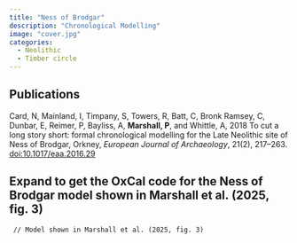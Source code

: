 ```yaml
---
title: "Ness of Brodgar"
description: "Chronological Modelling"
image: "cover.jpg"
categories:
  - Neolithic
  - Timber circle
---
```

## Publications
Card, N, Mainland, I, Timpany, S, Towers, R, Batt, C, Bronk Ramsey, C, Dunbar, E, Reimer, P, Bayliss, A, **Marshall, P**, and Whittle, A, 2018 To cut a long story short: formal chronological modelling for the Late Neolithic site of Ness of Brodgar, Orkney, *European Journal of Archaeology*, 21(2), 217–263. [doi:10.1017/eaa.2016.29](https://doi.org/10.1017/eaa.2016.29)

::: {.altmetric-embed data-badge-type="donut" data-badge-popover="left" data-doi="110.1017/eaa.2016.29"}
:::

::: {.callout-note collapse="true"}
## Expand to get the OxCal code for the Ness of Brodgar model shown in Marshall et al. (2025, fig. 3)

``` Oxcal
 // Model shown in Marshall et al. (2025, fig. 3)
```
:::

```{=html}
<script type='text/javascript' src='https://d1bxh8uas1mnw7.cloudfront.net/assets/embed.js'></script>
```

```{=html}
<script async src="https://badge.dimensions.ai/badge.js" charset="utf-8"></script>
```
